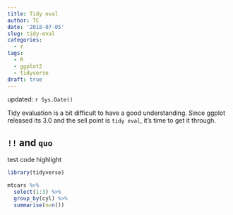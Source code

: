 ```yaml
---
title: Tidy eval
author: TC
date: '2018-07-05'
slug: tidy-eval
categories:
  - r
tags:
  - R
  - ggplot2
  - tidyverse
draft: true
---
```


updated: `r Sys.Date()`

Tidy evaluation is a bit difficult to have a good understanding. Since ggplot released its 3.0 and the sell point is `tidy eval`, it's time to get it through.

## `!!` and `quo`

test code highlight

```r

library(tidyverse)

mtcars %>%
  select(1:3) %>%
  group_by(cyl) %>%
  summarise(n=n())


```


